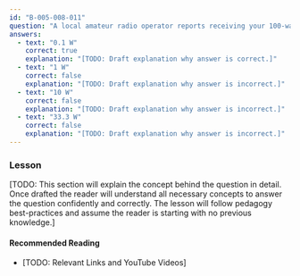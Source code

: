 ```yaml
---
id: "B-005-008-011"
question: "A local amateur radio operator reports receiving your 100-watt 2-metre simplex transmission with an S-meter reading of \"30 dB over S9.\" What power could you use to reduce that reading to S9?"
answers:
  - text: "0.1 W"
    correct: true
    explanation: "[TODO: Draft explanation why answer is correct.]"
  - text: "1 W"
    correct: false
    explanation: "[TODO: Draft explanation why answer is incorrect.]"
  - text: "10 W"
    correct: false
    explanation: "[TODO: Draft explanation why answer is incorrect.]"
  - text: "33.3 W"
    correct: false
    explanation: "[TODO: Draft explanation why answer is incorrect.]"
---
```


### Lesson

[TODO: This section will explain the concept behind the question in detail. Once drafted the reader will understand all necessary concepts to answer the question confidently and correctly. The lesson will follow pedagogy best-practices and assume the reader is starting with no previous knowledge.]

#### Recommended Reading

- [TODO: Relevant Links and YouTube Videos]
